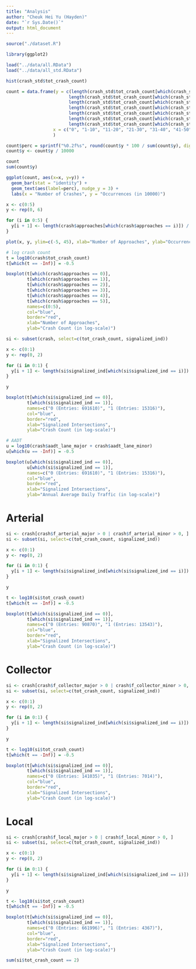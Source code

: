 ```yaml
---
title: "Analysis"
author: "Cheuk Hei Yu (Hayden)"
date: "`r Sys.Date()`"
output: html_document
---
```


```r
source("./dataset.R")
```

```r
library(ggplot2)
```

```r
load("../data/all.RData")
load("../data/all_std.RData")
```

```r
hist(crash_std$tot_crash_count)
```

```r
count = data.frame(y = c(length(crash_std$tot_crash_count[which(crash_std$tot_crash_count==0)]),
                        length(crash_std$tot_crash_count[which(crash_std$tot_crash_count>=1 & crash_std$tot_crash_count<=10)]),
                        length(crash_std$tot_crash_count[which(crash_std$tot_crash_count>=11 & crash_std$tot_crash_count<=20)]),
                        length(crash_std$tot_crash_count[which(crash_std$tot_crash_count>=21 & crash_std$tot_crash_count<=30)]),
                        length(crash_std$tot_crash_count[which(crash_std$tot_crash_count>=31 & crash_std$tot_crash_count<=40)]),
                        length(crash_std$tot_crash_count[which(crash_std$tot_crash_count>=41 & crash_std$tot_crash_count<=50)]),
                        length(crash_std$tot_crash_count[which(crash_std$tot_crash_count>=51)])),
                  x = c("0", "1-10", "11-20", "21-30", "31-40", "41-50", "50+")
                  )

count$perc = sprintf("%0.2f%s", round(count$y * 100 / sum(count$y), digits=2), "%")
count$y <- count$y / 10000

count
sum(count$y)

```

```r
ggplot(count, aes(x=x, y=y)) + 
  geom_bar(stat = "identity") +
  geom_text(aes(label=perc), nudge_y = 3) + 
  labs(x = "Number of Crashes", y = "Occurrences (in 10000)")
```

```r
x <- c(0:5)
y <- rep(0, 6)

for (i in 0:5) {
  y[i + 1] <- length(crash$approaches[which(crash$approaches == i)]) / 10000
}

plot(x, y, ylim=c(-5, 45), xlab="Number of Approaches", ylab="Occurrence (in 10000)")
```

```r
# log crash count
t = log10(crash$tot_crash_count)
t[which(t == -Inf)] = -0.5

boxplot(t[which(crash$approaches == 0)],
        t[which(crash$approaches == 1)],
        t[which(crash$approaches == 2)],
        t[which(crash$approaches == 3)],
        t[which(crash$approaches == 4)],
        t[which(crash$approaches == 5)],
        names=c(0:5),
        col="blue",
        border="red",
        xlab="Number of Approaches",
        ylab="Crash Count (in log-scale)")
```

```r
si <- subset(crash, select=c(tot_crash_count, signalized_ind))
```

```r
x <- c(0:1)
y <- rep(0, 2)

for (i in 0:1) {
  y[i + 1] <- length(si$signalized_ind[which(si$signalized_ind == i)])
}

y
```

```r
boxplot(t[which(si$signalized_ind == 0)],
        t[which(si$signalized_ind == 1)],
        names=c("0 (Entries: 691610)", "1 (Entries: 15316)"),
        col="blue",
        border="red",
        xlab="Signalized Intersections",
        ylab="Crash Count (in log-scale)")
```

```r
# AADT
u = log10(crash$aadt_lane_major + crash$aadt_lane_minor)
u[which(u == -Inf)] = -0.5

boxplot(u[which(si$signalized_ind == 0)],
        u[which(si$signalized_ind == 1)],
        names=c("0 (Entries: 691610)", "1 (Entries: 15316)"),
        col="blue",
        border="red",
        xlab="Signalized Intersections",
        ylab="Annual Average Daily Traffic (in log-scale)")
```


# Arterial
```r
si <- crash[crash$f_arterial_major > 0 | crash$f_arterial_minor > 0, ]
si <- subset(si, select=c(tot_crash_count, signalized_ind))
```

```r
x <- c(0:1)
y <- rep(0, 2)

for (i in 0:1) {
  y[i + 1] <- length(si$signalized_ind[which(si$signalized_ind == i)])
}

y
```

```r
t <- log10(si$tot_crash_count)
t[which(t == -Inf)] = -0.5

boxplot(t[which(si$signalized_ind == 0)],
        t[which(si$signalized_ind == 1)],
        names=c("0 (Entries: 90870)", "1 (Entries: 13543)"),
        col="blue",
        border="red",
        xlab="Signalized Intersections",
        ylab="Crash Count (in log-scale)")
```


# Collector
```r
si <- crash[crash$f_collector_major > 0 | crash$f_collector_minor > 0, ]
si <- subset(si, select=c(tot_crash_count, signalized_ind))
```

```r
x <- c(0:1)
y <- rep(0, 2)

for (i in 0:1) {
  y[i + 1] <- length(si$signalized_ind[which(si$signalized_ind == i)])
}

y
```

```r
t <- log10(si$tot_crash_count)
t[which(t == -Inf)] = -0.5

boxplot(t[which(si$signalized_ind == 0)],
        t[which(si$signalized_ind == 1)],
        names=c("0 (Entries: 141035)", "1 (Entries: 7014)"),
        col="blue",
        border="red",
        xlab="Signalized Intersections",
        ylab="Crash Count (in log-scale)")
```


# Local
```r
si <- crash[crash$f_local_major > 0 | crash$f_local_minor > 0, ]
si <- subset(si, select=c(tot_crash_count, signalized_ind))
```

```r
x <- c(0:1)
y <- rep(0, 2)

for (i in 0:1) {
  y[i + 1] <- length(si$signalized_ind[which(si$signalized_ind == i)])
}

y
```

```r
t <- log10(si$tot_crash_count)
t[which(t == -Inf)] = -0.5

boxplot(t[which(si$signalized_ind == 0)],
        t[which(si$signalized_ind == 1)],
        names=c("0 (Entries: 661996)", "1 (Entries: 4367)"),
        col="blue",
        border="red",
        xlab="Signalized Intersections",
        ylab="Crash Count (in log-scale)")
```


```r
sum(si$tot_crash_count == 2)
```